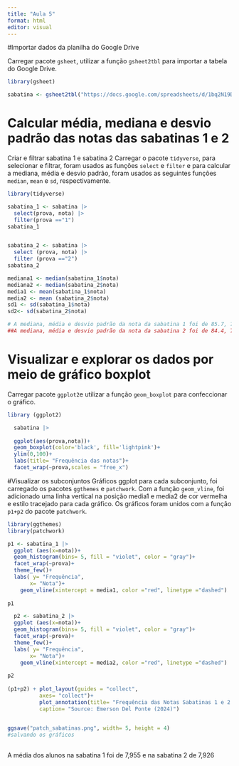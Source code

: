 ```yaml
---
title: "Aula 5"
format: html
editor: visual
---
```


#Importar dados da planilha do Google Drive 

Carregar pacote `gsheet`, utilizar a função `gsheet2tbl` para importar a tabela do Google Drive.

```r
library(gsheet)

sabatina <- gsheet2tbl("https://docs.google.com/spreadsheets/d/1bq2N19DcZdtax2fQW9OHSGMR0X2__Z9T/edit#gid=1092065531")
```

# Calcular média, mediana e desvio padrão das notas das sabatinas 1 e 2

Criar e filtrar sabatina 1 e sabatina 2 
Carregar o pacote `tidyverse`, para selecionar e filtrar, foram usados as funções `select` e `filter` e para calcular a mediana, média e desvio padrão, foram usados as seguintes funções `median`, `mean` e `sd`, respectivamente.

```r
library(tidyverse)

sabatina_1 <- sabatina |>
  select(prova, nota) |>
  filter(prova =="1")
sabatina_1


sabatina_2 <- sabatina |>
  select (prova, nota) |>
  filter (prova =="2")
sabatina_2

mediana1 <- median(sabatina_1$nota)
mediana2 <- median(sabatina_2$nota)
media1 <- mean(sabatina_1$nota)
media2 <- mean (sabatina_2$nota)
sd1 <- sd(sabatina_1$nota)
sd2<- sd(sabatina_2$nota)

# A mediana, média e desvio padrão da nota da sabatina 1 foi de 85.7, 79,5 e 19,0, respectivamente.
##A mediana, média e desvio padrão da nota da sabatina 2 foi de 84.4, 79,3 e 19,7, respectivamente.
```

# Visualizar e explorar os dados por meio de gráfico boxplot

Carregar pacote `ggplot2`e utilizar a função `geom_boxplot` para confeccionar o gráfico.

```r
library (ggplot2)

  sabatina |>
  
  ggplot(aes(prova,nota))+
  geom_boxplot(color='black', fill='lightpink')+
  ylim(0,100)+
  labs(title= "Frequência das notas")+
  facet_wrap(~prova,scales = "free_x")
```

#Visualizar os subconjuntos 
Gráficos ggplot para cada subconjunto, foi carregado os  pacotes `ggthemes` e `patchwork`.
Com a função `geom_vline`, foi adicionado uma linha vertical na posição media1 e media2 de cor vermelha e estilo tracejado para cada gráfico. Os gráficos foram unidos com a função `p1+p2` do pacote `patchwork`.


```r
library(ggthemes)
library(patchwork)

p1 <- sabatina_1 |>
  ggplot (aes(x=nota))+
  geom_histogram(bins= 5, fill = "violet", color = "gray")+
  facet_wrap(~prova)+
  theme_few()+
  labs( y= "Frequência",
       x= "Nota")+
    geom_vline(xintercept = media1, color ="red", linetype ="dashed")
  
p1

  p2 <- sabatina_2 |>
  ggplot (aes(x=nota))+
  geom_histogram(bins= 5, fill = "violet", color = "gray")+
  facet_wrap(~prova)+
  theme_few()+
  labs( y= "Frequência",
       x= "Nota")+
    geom_vline(xintercept = media2, color ="red", linetype ="dashed")
  
p2
  
(p1+p2) + plot_layout(guides = "collect",
          axes= "collect")+
          plot_annotation(title= "Frequência das Notas Sabatinas 1 e 2 da disciplina FIP              606",
          caption= "Source: Emerson Del Ponte (2024)")

    
ggsave("patch_sabatinas.png", width= 5, height = 4) 
#salvando os gráficos
  
```
A média dos alunos na sabatina 1 foi de 7,955 e na sabatina 2 de 7,926